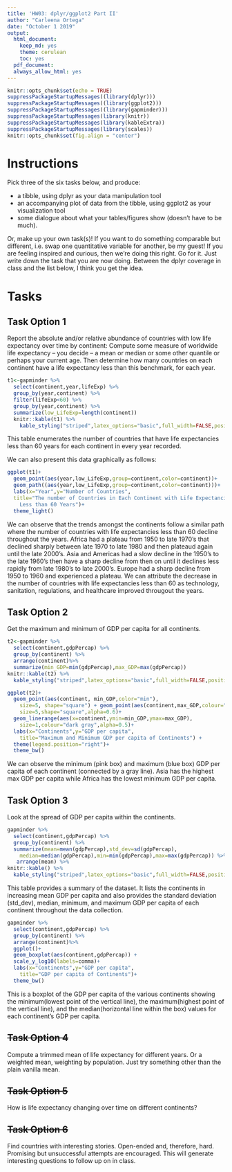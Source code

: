 ```yaml
---
title: 'HW03: dplyr/ggplot2 Part II'
author: "Carleena Ortega"
date: "October 1 2019"
output:
  html_document:
    keep_md: yes
    theme: cerulean
    toc: yes
  pdf_document:
  always_allow_html: yes
---
```


```r
knitr::opts_chunk$set(echo = TRUE)
suppressPackageStartupMessages((library(dplyr)))
suppressPackageStartupMessages((library(ggplot2)))
suppressPackageStartupMessages((library(gapminder)))
suppressPackageStartupMessages(library(knitr))
suppressPackageStartupMessages(library(kableExtra))
suppressPackageStartupMessages(library(scales))
knitr::opts_chunk$set(fig.align = "center")
```

# Instructions

Pick three of the six tasks below, and produce:

* a tibble, using dplyr as your data manipulation tool
* an accompanying plot of data from the tibble, using ggplot2 as your visualization tool
* some dialogue about what your tables/figures show (doesn’t have to be much).

Or, make up your own task(s)! If you want to do something comparable but different, i.e. swap one quantitative variable for another, be my guest! If you are feeling inspired and curious, then we’re doing this right. Go for it. Just write down the task that you are now doing. Between the dplyr coverage in class and the list below, I think you get the idea.



# Tasks

## **Task Option 1**
Report the absolute and/or relative abundance of countries with low life expectancy over time by continent: Compute some measure of worldwide life expectancy – you decide – a mean or median or some other quantile or perhaps your current age. Then determine how many countries on each continent have a life expectancy less than this benchmark, for each year.


```r
t1<-gapminder %>% 
  select(continent,year,lifeExp) %>% 
  group_by(year,continent) %>% 
  filter(lifeExp<60) %>%
  group_by(year,continent) %>% 
  summarize(low_LifeExp=length(continent))
  knitr::kable(t1) %>% 
    kable_styling("striped",latex_options="basic",full_width=FALSE,position="center")
```
This table enumerates the number of countries that have life expectancies less than 60 years for each continent in every year recorded.

We can also present this data graphically as follows:
```r
ggplot(t1)+
  geom_point(aes(year,low_LifeExp,group=continent,color=continent))+
  geom_path((aes(year,low_LifeExp,group=continent,color=continent)))+
  labs(x="Year",y="Number of Countries",
  title="The number of Countries in Each Continent with Life Expectancies 
    Less than 60 Years")+
  theme_light()
```
We can observe that the trends amongst the continents follow a similar path where the number of countries with life expectancies less than 60 decline throughout the years. Africa had a plateau from 1950 to late 1970's that declined sharply between late 1970 to late 1980 and then plateaud again until the late 2000's. Asia and Americas had a slow decline in the 1950's to the late 1960's then have a sharp decline from then on until it declines less rapidly from late 1980's to late 2000's. Europe had a sharp decline from 1950 to 1960 and experienced a plateau. We can attribute the decrease in the number of countries with life expectancies less than 60 as technology, sanitation, regulations, and healthcare improved througout the years.

## **Task Option 2**
Get the maximum and minimum of GDP per capita for all continents.
```r
t2<-gapminder %>% 
  select(continent,gdpPercap) %>% 
  group_by(continent) %>%
  arrange(continent)%>%
  summarize(min_GDP=min(gdpPercap),max_GDP=max(gdpPercap))
knitr::kable(t2) %>% 
  kable_styling("striped",latex_options="basic",full_width=FALSE,position="center")
```



```r
ggplot(t2)+
  geom_point(aes(continent, min_GDP,color="min"),
    size=5, shape="square") + geom_point(aes(continent,max_GDP,colour="max"),
    size=5,shape="square",alpha=0.6)+
  geom_linerange(aes(x=continent,ymin=min_GDP,ymax=max_GDP),
    size=1,colour="dark gray",alpha=0.5)+
  labs(x="Continents",y="GDP per capita",
    title="Maximum and Minimum GDP per capita of Continents") +
  theme(legend.position="right")+ 
  theme_bw()
```
We can observe the minimum (pink box) and maximum (blue box) GDP per capita of each continent (connected by a gray line). Asia has the highest max GDP per capita while Africa has the lowest minimum GDP per capita.

## **Task Option 3**
Look at the spread of GDP per capita within the continents.
```r
gapminder %>% 
  select(continent,gdpPercap) %>% 
  group_by(continent) %>%
  summarize(mean=mean(gdpPercap),std_dev=sd(gdpPercap),
    median=median(gdpPercap),min=min(gdpPercap),max=max(gdpPercap)) %>% 
   arrange(mean) %>%
knitr::kable() %>% 
  kable_styling("striped",latex_options="basic",full_width=FALSE,position="center")
```
This table provides a summary of the dataset. It lists the continents in increasing mean GDP per capita and also provides the standard deviation (std_dev), median, minimum, and maximum GDP per capita of each continent throughout the data collection.

```r
gapminder %>% 
  select(continent,gdpPercap) %>% 
  group_by(continent) %>%
  arrange(continent)%>%
  ggplot()+
  geom_boxplot(aes(continent,gdpPercap)) +
  scale_y_log10(labels=comma)+ 
  labs(x="Continents",y="GDP per capita",
    title="GDP per capita of Continents")+
  theme_bw()
```
This is a boxplot of the GDP per capita of the various continents showing the minimum(lowest point of the vertical line), the maximum(highest point of the vertical line), and the median(horizontal line within the box) values for each continent's GDP per capita.

## ~~Task Option 4~~
Compute a trimmed mean of life expectancy for different years. Or a weighted mean, weighting by population. Just try something other than the plain vanilla mean.

## ~~Task Option 5~~
How is life expectancy changing over time on different continents?


## ~~Task Option 6~~
Find countries with interesting stories. Open-ended and, therefore, hard. Promising but unsuccessful attempts are encouraged. This will generate interesting questions to follow up on in class.

